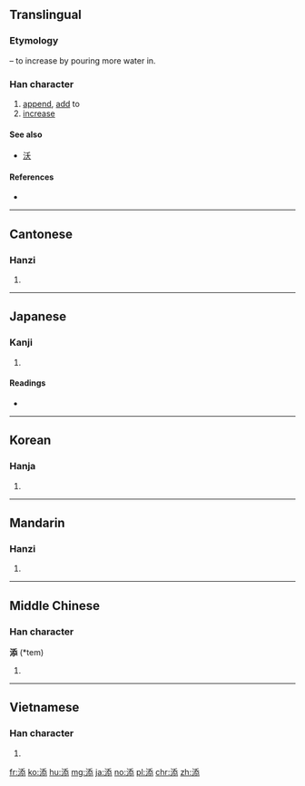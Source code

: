==Translingual==
===Etymology===
{{Han compound|水|alt1=氵|t1=water|忝|ls=psc|c1=s|c2=p}} – to increase by pouring more water in.

===Han character===
{{Han char|rn=85|rad=水|as=08|sn=11|four=32133|canj=EHKP,EMKP|ids=⿰氵忝}}

# [[append]], [[add]] to
# [[increase]]

====See also====
* [[沃]]

====References====
* {{Han ref|kx=0632.190|dkj=17698|dj=1039.020|hdz=31639.040|uh=6DFB|ud=28155|bh=B24B|bd=45643}}

----

==Cantonese==

===Hanzi===
{{yue-hanzi|jyut=tim1|y=tim1}}

# {{defn|lang=yue|sort=水08}}

----

==Japanese==

===Kanji===
{{ja-kanji|grade=c|rs=水08}}

# {{defn|lang=ja|sort=水08}}

====Readings====
* {{ja-readings|on=[[てん]] (ten)|kun=[[そえる]] (soeru), [[そえ]] (soe), [[そう]] (sou)}}

----

==Korean==

===Hanja===
{{ko-hanja|hangeul=첨|eumhun=|rv=cheom|mr=ch'ŏm|y=chem}}

# {{defn|lang=ko|sort=水08}}

----

==Mandarin==

===Hanzi===
{{cmn-hanzi|pin=[[tiān]] ([[tian1]]), [[tiàn]] ([[tian4]])|wg=t'ien<sup>1</sup>, t'ien<sup>4</sup>}}

# {{defn|lang=cmn|sort=水08}}

----

==Middle Chinese==

===Han character===
'''添''' (*tem)<!--note: asterisk indicates that this character appears more than four times in the Tang Dynasty corpus of literature-->

# {{defn|lang=ltc|sort=水08}}

----

==Vietnamese==

===Han character===
{{vi-hantu|[[thêm]], [[thiêm]], [[thếch]]|rs=水08}}

# {{defn|lang=vi|sort=水08}}

[[fr:添]]
[[ko:添]]
[[hu:添]]
[[mg:添]]
[[ja:添]]
[[no:添]]
[[pl:添]]
[[chr:添]]
[[zh:添]]